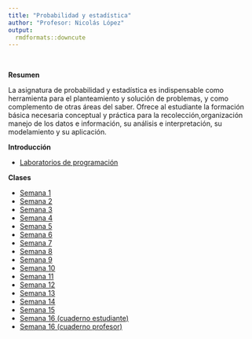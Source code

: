 ```yaml
---
title: "Probabilidad y estadística"
author: "Profesor: Nicolás López"
output:
  rmdformats::downcute
---
```


<br>

**Resumen** 

La asignatura de probabilidad y estadística es indispensable como herramienta para el planteamiento y solución de problemas, y como complemento de otras áreas del saber. Ofrece al estudiante la formación básica necesaria conceptual y práctica para la recolección,organización manejo de los datos e información, su análisis e interpretación, su modelamiento y su aplicación.
<br>

**Introducción**

- [Laboratorios de programación](https://anlopezl.github.io/files/AED/Laboratorios.html)

**Clases**

- [Semana 1](https://anlopezl.github.io/files/PYE/Clases/PYE1_S1.pdf)
- [Semana 2](https://anlopezl.github.io/files/PYE/Clases/PYE1_S2.pdf)
- [Semana 3](https://anlopezl.github.io/files/PYE/Clases/PYE1_S3.pdf)
- [Semana 4](https://anlopezl.github.io/files/PYE/Clases/PYE1_S4.pdf)
- [Semana 5](https://anlopezl.github.io/files/PYE/Clases/PYE1_S5.pdf)
- [Semana 6](https://anlopezl.github.io/files/PYE/Clases/PYE1_S6.pdf)
- [Semana 7](https://anlopezl.github.io/files/PYE/Clases/PYE1_S7.pdf)
- [Semana 8](https://anlopezl.github.io/files/PYE/Clases/PYE1_S8.pdf)
- [Semana 9](https://anlopezl.github.io/files/PYE/Clases/PYE1_S9.pdf)
- [Semana 10](https://anlopezl.github.io/files/PYE/Clases/PYE1_S10.pdf)
- [Semana 11](https://anlopezl.github.io/files/PYE/Clases/PYE1_S11.pdf)
- [Semana 12](https://anlopezl.github.io/files/PYE/Clases/PYE1_S12.pdf)
- [Semana 13](https://anlopezl.github.io/files/PYE/Clases/PYE1_S13.pdf)
- [Semana 14](https://anlopezl.github.io/files/PYE/Clases/PYE1_S14.pdf)
- [Semana 15](https://anlopezl.github.io/files/PYE/Clases/PYE1_S15.pdf)
- [Semana 16 (cuaderno estudiante)](https://anlopezl.github.io/files/PYE/Clases/PYE_S16_EST.html)
- [Semana 16 (cuaderno profesor)](https://anlopezl.github.io/files/PYE/Clases/PYE_S16_PRF.html)

